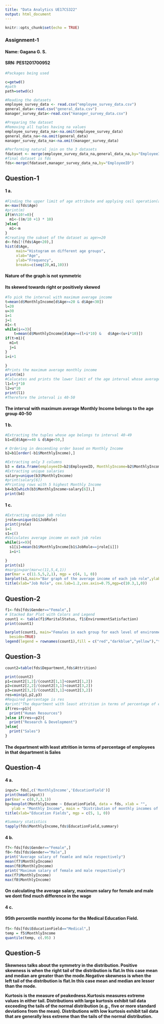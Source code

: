 ```yaml
---
title: "Data Analytics UE17CS322"
output: html_document
---
```


```r
knitr::opts_chunk$set(echo = TRUE)
```


### Assignment-1

#### Name: Gagana G. S.
#### SRN: PES1201700952

```r
#Packages being used

```
```r
c=getwd()
#path
path=setwd(c)
```

```r
#Reading the datasets
employee_survey_data <- read.csv("employee_survey_data.csv")
general_data<-read.csv("general_data.csv")
manager_survey_data<-read.csv("manager_survey_data.csv")

```

```r
#Preparing the dataset
#Removing all tuples having na values
employee_survey_data_na<-na.omit(employee_survey_data)
general_data_na<-na.omit(general_data)
manager_survey_data_na<-na.omit(manager_survey_data)

#Performing natural join on the 3 datasets
fdataset <- merge(employee_survey_data_na,general_data_na,by="EmployeeID")
#final dataset is fds
fds<-merge(fdataset,manager_survey_data_na,by="EmployeeID")

```

<h2>Question-1</h2>
<h4>1 a. </h4>
```r
#Finding the upper limit of age attribute and applying ceil operation(as interval needs to be in 10's)
m<-max(fds$Age)
#print(m)
if(m%%10!=0){
  m1<-((m/10 +1) * 10)
}else{
  m1<-m
}
#Creating the subset of the dataset as age>=20
d<-fds[!(fds$Age<20),]
hist(d$Age,
     main="Histogram on different age groups",
     xlab="Age",
     ylab="Frequency",
     breaks=c(seq(20,m1,10)))

```

<h4>Nature of the graph is not symmetric</h4>
<h4>Its skewed towards right or positively skewed</h4>
```r
#To pick the interval with maximum average income
t=mean(d$MonthlyIncome[d$Age>=20 & d$Age<30])
l=20
u=30
i=1
j=1
m1<-t
while(i<=3){
    t=mean(d$MonthlyIncome[d$Age>=(l+i*10) &   d$Age<(u+i*10)])
if(t>m1){
  m1=t
  j=i
}
i=i+1
    
}
#Prints the maximum average monthly income
print(m1)
#Calucates and prints the lower limit of the age interval whose average monthly salary is maximum
l1=l+j*10
l2=u*10
print(l1)
#Therefore the interval is 40-50
```

<h4>The interval with maximum average Monthly Income belongs to the age group 40-50</h4>


<h4>1 b. </h4>
```r
#Extracting the tuples whose age belongs to interval 40-49
b1=d[d$Age>=40 & d$Age<50,]

# Ordering in descending order based on Monthly Income
b2=b1[order(-b1$MonthlyIncome),]

#Extracting only 3 columns
b3 = data.frame(employeeID=b2$EmployeeID, MonthlyIncome=b2$MonthlyIncome, TotalWorkingYears=b2$TotalWorkingYears)
#Extracting unique salaries
salary=unique(b3$MonthlyIncome)
#print(salary[6])
#Printing rows with 5 highest Monthly Income 
b4=b3[which(b3$MonthlyIncome>salary[6]),]
print(b4)
```
<h4>1 c. </h4>

```r
#Extracting unique job roles
jrole=unique(b1$JobRole)
print(jrole)
i=1
s1=c()
#Valculates average income on each job roles
while(i<=9){
  s1[i]=mean(b1$MonthlyIncome[b1$JobRole==jrole[i]])
  i=i+1
  
}
print(s1)
#margin=par(mar=c(11,5,4,1))
par(mar = c(11.5,5,2,1), mgp = c(4, 1, 0))
barplot(s1,main="Bar graph of the average income of each job role",ylab="Average Income",xlab="",las=2,names.arg=jrole,cex.lab=1.2,cex.axis=0.75)
title(xlab="Job Role", cex.lab=1.2,cex.axis=0.75,mgp=c(10.3,1,0)) 

```
<h2>Question-2</h2>

```r

f1<-fds[fds$Gender=="Female",]
# Stacked Bar Plot with Colors and Legend
count1 <- table(f1$MaritalStatus, f1$EnvironmentSatisfaction)
print(count1)

barplot(count1, main="Females in each group for each level of environment satisfaction",  xlab="Environmental satisfaction", col=c("red","darkblue","yellow"),
  beside=TRUE)
legend(legend = rownames(count1),fill = c("red","darkblue","yellow"),"topleft")

```
<h2>Question-3</h2>
```r
count2=table(fds$Department,fds$Attrition)

print(count2)
p1=count2[1,2]/(count2[1,1]+count2[1,2])
p2=count2[2,2]/(count2[3,1]+count2[3,2])
p3=count2[3,2]/(count2[3,1]+count2[3,2])
res=min(p1,p2,p3)
#Required percentage is res
#print("The department with least attrition in terms of percentage of employees in that department")
if(res==p1){
  print("Human Resources")
}else if(res==p2){
  print("Research & Development")
}else{
  print("Sales")
}
```
<h4>The department with least attrition in terms of percentage of employees in that department is Sales</h4>

<h2>Question-4</h2>
<h4>4 a.</h4>

```r
input= fds[,c('MonthlyIncome','EducationField')]
print(head(input))
par(mar = c(8,7,3,1)) 
bp=boxplot(MonthlyIncome ~ EducationField, data = fds, xlab = "",
   ylab = "Monthly Income", main = "Distribution of monthly incomes of the various education fields.",las=3)
title(xlab="Education Fields", mgp = c(5, 1, 0))
```

```r
#Summary statistics 
tapply(fds$MonthlyIncome,fds$EducationField,summary)
```
<h4>4 b.</h4>
```r
f7<-fds[fds$Gender=="Female",]
f8<-fds[fds$Gender=="Male",]
print("Average salary of feamle and male respectively")
mean(f7$MonthlyIncome)
mean(f8$MonthlyIncome)
print("Maximum salary of female and male respectively")
max(f7$MonthlyIncome)
max(f8$MonthlyIncome)

```
<h4>On calculating the average salary, maximum salary for female and male we dont find much difference in the wage</h4>
<h4>4 c. </h4>
<h4>95th percentile monthly income for the Medical Education Field.</h4>
```r
f5<-fds[fds$EducationField=="Medical",]
temp = f5$MonthlyIncome    
quantile(temp, c(.95) )
```
<h2>Question-5</h2>
<h4>
Skewness talks about the symmetry in the distribution. Positive skewness is when the right tail of the distribution is flat.In this case mean and median are greater than the mode.Negative skewness is when the left tail of the distribution is flat.In this case mean and median are lesser than the mode.

Kurtosis is the measure of peakedness.Kurtosis measures extreme values in either tail. Distributions with large kurtosis exhibit tail data exceeding the tails of the normal distribution (e.g., five or more standard deviations from the mean). Distributions with low kurtosis exhibit tail data that are generally less extreme than the tails of the normal distribution.
</h4>
